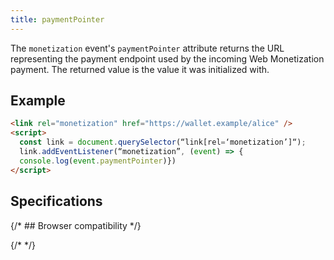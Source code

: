 ```yaml
---
title: paymentPointer
---
```



The `monetization` event's `paymentPointer` attribute returns the URL representing the payment endpoint used by the incoming Web Monetization payment. The returned value is the value it was initialized with.

## Example

```html
<link rel="monetization" href="https://wallet.example/alice" />
<script>
  const link = document.querySelector(“link[rel=‘monetization’]“);
  link.addEventListener(“monetization”, (event) => {
  console.log(event.paymentPointer)})
</script>
```

## Specifications

<Specification anchor='paymentpointer-attribute' />

{/* ## Browser compatibility */}

{/* <BrowserCompat json={data} /> */}